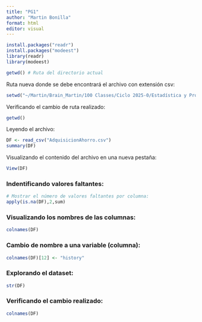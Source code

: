 ```yaml
---
title: "PG1"
author: "Martin Bonilla"
format: html
editor: visual
---
```


```r
install.packages("readr")
install.packages("modeest")
library(readr)
library(modeest)
```

```r
getwd() # Ruta del directorio actual
```

Ruta nueva donde se debe encontrará el archivo con extensión csv:

```r
setwd("~/Martin/Brain_Martin/100 Classes/Ciclo 2025-0/Estadística y Probabilidades/Project")
```

Verificando el cambio de ruta realizado:

```r
getwd()
```

Leyendo el archivo:

```r
DF <- read_csv("AdquisicionAhorro.csv")
summary(DF)

```

Visualizando el contenido del archivo en una nueva pestaña:

```r
View(DF)
```

### Indentificando valores faltantes:

```r
# Mostrar el número de valores faltantes por columna:
apply(is.na(DF),2,sum)
```

### Visualizando los nombres de las columnas:

```r
colnames(DF)
```

### Cambio de nombre a una variable (columna):

```r
colnames(DF)[12] <- "history"
```

### Explorando el dataset:

```r
str(DF)
```

### Verificando el cambio realizado:

```r
colnames(DF)
```

## 
